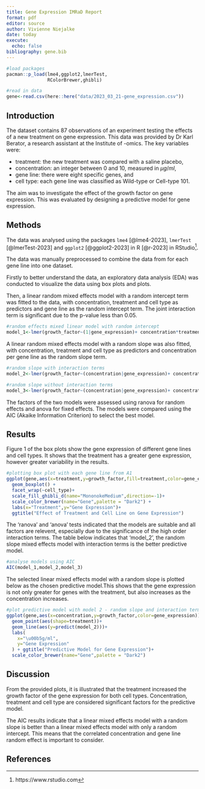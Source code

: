 ```yaml
---
title: Gene Expression IMRaD Report
format: pdf
editor: source
author: Vivienne Niejalke
date: today
execute: 
  echo: false
bibliography: gene.bib
---
```


```r
#load packages
pacman::p_load(lme4,ggplot2,lmerTest,
               RColorBrewer,ghibli)

#read in data
gene<-read.csv(here::here("data/2023_03_21-gene_expression.csv"))
```

## Introduction

The dataset contains 87 observations of an experiment testing the effects of a new treatment on gene expression. This data was provided by Dr Karl Berator, a research assistant at the Institute of -omics. The key variables were:

- treatment: the new treatment was compared with a saline placebo, 
- concentration: an integer between 0 and 10, measured in $\mu g/ml$, 
- gene line: there were eight specific genes, and
- cell type: each gene line was classified as Wild-type or Cell-type 101. 

The aim was to investigate the effect of the growth factor on gene expression. This was evaluated by designing a predictive model for gene expression.

## Methods

The data was analysed using the packages `lme4` [@lme4-2023], `lmerTest` [@lmerTest-2023] and `ggplot2` [@ggplot2-2023] in R [@r-2023] in RStudio[^1].

[^1]: https://www.rstudio.com

The data was manually preprocessed to combine the data from for each gene line into one dataset.

Firstly to better understand the data, an exploratory data analysis (EDA) was conducted to visualize the data using box plots and plots.

Then, a linear random mixed effects model with a random intercept term was fitted to the data, with concentration, treatment and cell type as predictors and gene line as the random intercept term. The joint interaction term is significant due to the p-value less than 0.05.

```r
#random effects mixed linear model with random intercept
model_1<-lmer(growth_factor~(1|gene_expression)+ concentration*treatment*cell_type,data=gene)

```

A linear random mixed effects model with a random slope was also fitted, with concentration, treatment and cell type as predictors and concentration per gene line as the random slope term.

```r
#random slope with interaction terms
model_2<-lmer(growth_factor~(concentration|gene_expression)+ concentration*treatment*cell_type,data=gene)

#random slope without interaction terms
model_3<-lmer(growth_factor~(concentration|gene_expression)+ concentration+treatment,data=gene)

```

The factors of the two models were assessed using ranova for random effects and anova for fixed effects. The models were compared using the AIC (Akaike Information Criterion) to select the best model.

## Results
Figure 1 of the box plots show the gene expression of different gene lines and cell types. It shows that the treatment has a greater gene expression, however greater variability in the results.

```r
#plotting box plot with each gene line from A1
ggplot(gene,aes(x=treatment,y=growth_factor,fill=treatment,color=gene_expression))+
  geom_boxplot() +
  facet_wrap(~cell_type)+
  scale_fill_ghibli_d(name="MononokeMedium",direction=-1)+
  scale_color_brewer(name="Gene",palette = "Dark2") +
  labs(x="Treatment",y="Gene Expression")+
  ggtitle("Effect of Treatment and Cell Line on Gene Expression")

```

The 'ranova' and 'anova' tests indicated that the models are suitable and all factors are relevent, especially due to the significance of the high order interaction terms. The table below indicates that 'model_2', the random slope mixed effects model with interaction terms is the better predictive model.

```r
#analyse models using AIC
AIC(model_1,model_2,model_3)

```

The selected linear mixed effects model with a random slope is plotted below as the chosen predictive model.This shows that the gene expression is not only greater for genes with the treatment, but also increases as the concentration increases.

```r
#plot predictive model with model 2 - random slope and interaction terms
ggplot(gene,aes(x=concentration,y=growth_factor,color=gene_expression))+
  geom_point(aes(shape=treatment))+
  geom_line(aes(y=predict(model_2)))+
  labs(
    x="\u00b5g/ml",
    y="Gene Expression"
  ) + ggtitle("Predictive Model for Gene Expression")+
  scale_color_brewer(name="Gene",palette = "Dark2")

```


## Discussion
From the provided plots, it is illustrated that the treatment increased the growth factor of the gene expression for both cell types. Concentration, treatment and cell type are considered significant factors for the predictive model.

The AIC results indicate that a linear mixed effects model with a random slope is better than a linear mixed effects model with only a random intercept. This means that the correlated concentration and gene line random effect is important to consider.

## References
